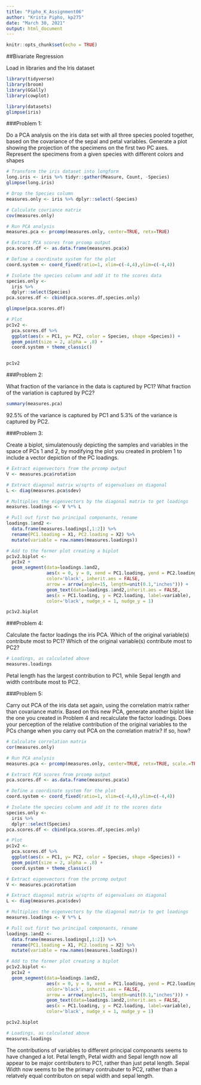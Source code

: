 ---
title: "Pipho_K_Assignment06"
author: "Krista Pipho, kp275"
date: "March 30, 2021"
output: html_document
---

```{r setup, include=FALSE}
knitr::opts_chunk$set(echo = TRUE)
```

##Bivariate Regression 

Load in libraries and the Iris dataset

```{r message=FALSE, warning = FALSE}

library(tidyverse)
library(broom)
library(GGally)
library(cowplot)

library(datasets)
glimpse(iris)

```

###Problem 1:

Do a PCA analysis on the iris data set with all three species pooled together, based on the covariance of the sepal and petal variables. Generate a plot showing the projection of the specimens on the first two PC axes. Represent the specimens from a given species with different colors and shapes

```{r}

# Transform the iris dataset into longform
long.iris <- iris %>% tidyr::gather(Measure, Count, -Species)
glimpse(long.iris)

# Drop the Species column
measures.only <- iris %>% dplyr::select(-Species) 

# Calculate covriance matrix
cov(measures.only)

# Run PCA analysis
measures.pca <- prcomp(measures.only, center=TRUE, retx=TRUE)

# Extract PCA scores from prcomp output
pca.scores.df <- as.data.frame(measures.pca$x)

# Define a coordinate system for the plot
coord.system <- coord_fixed(ratio=1, xlim=c(-4,4),ylim=c(-4,4))

# Isolate the species column and add it to the scores data
species.only <-
  iris %>%
  dplyr::select(Species)
pca.scores.df <- cbind(pca.scores.df,species.only)

glimpse(pca.scores.df)

# Plot
pc1v2 <-
  pca.scores.df %>%
  ggplot(aes(x = PC1, y= PC2, color = Species, shape =Species)) +
  geom_point(size = 2, alpha = .8) + 
  coord.system + theme_classic()


pc1v2
```


###Problem 2:

What fraction of the variance in the data is captured by PC1? What fraction of the variation is captured by PC2?

```{r}
summary(measures.pca)
```
92.5% of the variance is captured by PC1 and 5.3% of the variance is captured by PC2. 


###Problem 3:

Create a biplot, simulatenously depicting the samples and variables in the space of PCs 1 and 2, by modifying the plot you created in problem 1 to include a vector depiction of the PC loadings.


```{r}

# Extract eigenvectors from the prcomp output
V <- measures.pca$rotation 

# Extract diagonal matrix w/sqrts of eigenvalues on diagonal
L <- diag(measures.pca$sdev) 

# Multiplies the eigenvectors by the diagonal matrix to get loadings
measures.loadings <- V %*% L

# Pull out first two principal componants, rename
loadings.1and2 <-
  data.frame(measures.loadings[,1:2]) %>%
  rename(PC1.loading = X1, PC2.loading = X2) %>%
  mutate(variable = row.names(measures.loadings))

# Add to the former plot creating a biplot
pc1v2.biplot <-
  pc1v2 +
  geom_segment(data=loadings.1and2,
               aes(x = 0, y = 0, xend = PC1.loading, yend = PC2.loading),
               color='black', inherit.aes = FALSE,
               arrow = arrow(angle=15, length=unit(0.1,"inches"))) +
               geom_text(data=loadings.1and2,inherit.aes = FALSE,
               aes(x = PC1.loading, y = PC2.loading, label=variable),
               color='black', nudge_x = 1, nudge_y = 1)

pc1v2.biplot

```

###Problem 4:

Calculate the factor loadings the iris PCA. Which of the original variable(s) contribute most to PC1? Which of the original variable(s) contribute most to PC2?

```{r}

# Loadings, as calculated above
measures.loadings

```

Petal length has the largest contribution to PC1, while Sepal length and width contribute most to PC2.

###Problem 5:

Carry out PCA of the iris data set again, using the correlation matrix rather than covariance matrix. Based on this new PCA, generate another biplot like the one you created in Problem 4 and recalculate the factor loadings. Does your perception of the relative contribution of the original variables to the PCs change when you carry out PCA on the correlation matrix? If so, how? 

```{r}

# Calculate correlation matrix
cor(measures.only)

# Run PCA analysis
measures.pca <- prcomp(measures.only, center=TRUE, retx=TRUE, scale.=TRUE)

# Extract PCA scores from prcomp output
pca.scores.df <- as.data.frame(measures.pca$x)

# Define a coordinate system for the plot
coord.system <- coord_fixed(ratio=1, xlim=c(-4,4),ylim=c(-4,4))

# Isolate the species column and add it to the scores data
species.only <-
  iris %>%
  dplyr::select(Species)
pca.scores.df <- cbind(pca.scores.df,species.only)

# Plot
pc1v2 <-
  pca.scores.df %>%
  ggplot(aes(x = PC1, y= PC2, color = Species, shape =Species)) +
  geom_point(size = 2, alpha = .8) + 
  coord.system + theme_classic()

# Extract eigenvectors from the prcomp output
V <- measures.pca$rotation 

# Extract diagonal matrix w/sqrts of eigenvalues on diagonal
L <- diag(measures.pca$sdev) 

# Multiplies the eigenvectors by the diagonal matrix to get loadings
measures.loadings <- V %*% L

# Pull out first two principal componants, rename
loadings.1and2 <-
  data.frame(measures.loadings[,1:2]) %>%
  rename(PC1.loading = X1, PC2.loading = X2) %>%
  mutate(variable = row.names(measures.loadings))

# Add to the former plot creating a biplot
pc1v2.biplot <-
  pc1v2 +
  geom_segment(data=loadings.1and2,
               aes(x = 0, y = 0, xend = PC1.loading, yend = PC2.loading),
               color='black', inherit.aes = FALSE,
               arrow = arrow(angle=15, length=unit(0.1,"inches"))) +
               geom_text(data=loadings.1and2,inherit.aes = FALSE,
               aes(x = PC1.loading, y = PC2.loading, label=variable),
               color='black', nudge_x = 1, nudge_y = 1)

pc1v2.biplot

```

```{r}

# Loadings, as calculated above
measures.loadings

```

The contributions of variables to different principal componants seems to have changed a lot. Petal length, Petal width and Sepal length now all appear to be major contributers to PC1, rather than just petal length. Sepal Width now seems to be the primary contrubuter to PC2, rather than a relatvely equal contributon on sepal width and sepal length. 
